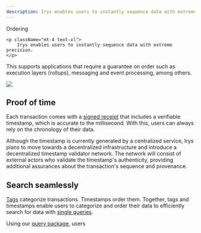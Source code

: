 ```yaml
---
description: Irys enables users to instantly sequence data with extreme precision.
---
```



<div className="flex flex-col mt-5">
	<div className="flex items-end">
    	<div className=""><Heading level={1}>Ordering</Heading></div>
    </div>

    <p className="mt-4 text-xl">
    	Irys enables users to instantly sequence data with extreme precision.
    </p>

</div>

This supports applications that require a guarantee on order such as execution layers (rollups),
messaging and event processing, among others.

<img className="mt-5 w-2/3 rounded-lg" src="/img/overview/irys-ordering.png" />

## Proof of time

Each transaction comes with a [signed receipt](/learn/receipts) that includes a verifiable timestamp, which is accurate to the millisecond. With this, users can always rely on the chronology of their data.

<Callout type="info" emoji="ℹ️">
	Although the timestamp is currently generated by a centralized service, Irys plans to move towards a decentralized
	infrastructure and introduce a decentralized timestamp validator network. The network will consist of external
	actors who validate the timestamp's authenticity, providing additional assurances about the transaction's sequence
	and provenance.
</Callout>

## Search seamlessly

[Tags](/developer-docs/tags) categorize transactions. Timestamps order them. Together, tags and timestamps enable users to categorize and order their data to efficiently search for data with [single queries](/developer-docs/querying/query-package).

Using our [query package](/developer-docs/querying/query-package), users
